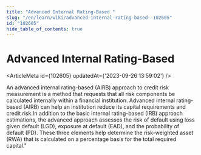 ```yaml
---
title: "Advanced Internal Rating-Based "
slug: "/en/learn/wiki/advanced-internal-rating-based--102605"
id: "102605"
hide_table_of_contents: true
---
```



# Advanced Internal Rating-Based 

<ArticleMeta id={102605} updatedAt={'2023-09-26 13:59:02'} />
<div className='border-solid border-b border-t-0 my-4 border-[var(--ifm-color-gray-300)]' />

An advanced internal rating-based (AIRB) approach to credit risk measurement is a method that requests that all risk components be calculated internally within a financial institution. Advanced internal rating-based (AIRB) can help an institution reduce its capital requirements and credit risk.In addition to the basic internal rating-based (IRB) approach estimations, the advanced approach assesses the risk of default using loss given default (LGD), exposure at default (EAD), and the probability of default (PD). These three elements help determine the risk-weighted asset (RWA) that is calculated on a percentage basis for the total required capital."
